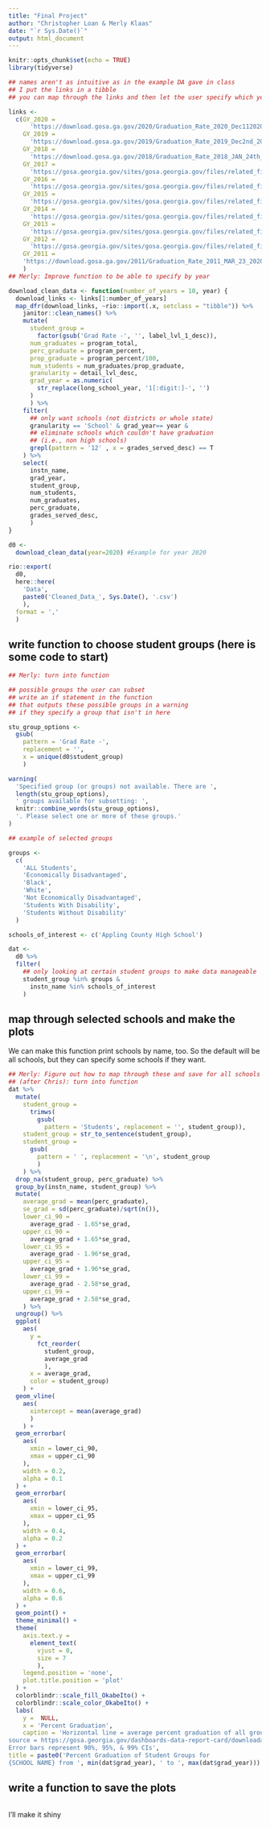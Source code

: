 ```yaml
---
title: "Final Project"
author: "Christopher Loan & Merly Klaas"
date: "`r Sys.Date()`"
output: html_document
---
```


```r
knitr::opts_chunk$set(echo = TRUE)
library(tidyverse)
```

```r
## names aren't as intuitive as in the example DA gave in class
## I put the links in a tibble
## you can map through the links and then let the user specify which years

links <- 
  c(GY_2020 = 
      'https://download.gosa.ga.gov/2020/Graduation_Rate_2020_Dec112020.csv', 
    GY_2019 = 
      'https://download.gosa.ga.gov/2019/Graduation_Rate_2019_Dec2nd_2019.csv', 
    GY_2018 = 
      'https://download.gosa.ga.gov/2018/Graduation_Rate_2018_JAN_24th_2019.csv',
    GY_2017 = 
      'https://gosa.georgia.gov/sites/gosa.georgia.gov/files/related_files/site_page/Graduation_Rate_2017_DEC_1st_2017.csv', 
    GY_2016 = 
      'https://gosa.georgia.gov/sites/gosa.georgia.gov/files/related_files/site_page/Graduation_Rate_2016_DEC_1st_2016.csv',
    GY_2015 = 
      'https://gosa.georgia.gov/sites/gosa.georgia.gov/files/related_files/site_page/Graduation_Rate_2015_DEC_1st_2016.csv', 
    GY_2014 = 
      'https://gosa.georgia.gov/sites/gosa.georgia.gov/files/related_files/site_page/Graduation_Rate_2014_DEC_1st_2016.csv',
    GY_2013 = 
      'https://gosa.georgia.gov/sites/gosa.georgia.gov/files/related_files/site_page/Graduation_Rate_2013_DEC_1st_2016.csv',
    GY_2012 = 
      'https://gosa.georgia.gov/sites/gosa.georgia.gov/files/related_files/site_page/Graduation_Rate_2012_4yr.csv',
    GY_2011 = 
    'https://download.gosa.ga.gov/2011/Graduation_Rate_2011_MAR_23_2020.csv'
    )
## Merly: Improve function to be able to specify by year

download_clean_data <- function(number_of_years = 10, year) {
  download_links <- links[1:number_of_years]
  map_dfr(download_links, ~rio::import(.x, setclass = "tibble")) %>% 
    janitor::clean_names() %>% 
    mutate(
      student_group = 
        factor(gsub('Grad Rate -', '', label_lvl_1_desc)), 
      num_graduates = program_total, 
      perc_graduate = program_percent,
      prop_graduate = program_percent/100,
      num_students = num_graduates/prop_graduate,
      granularity = detail_lvl_desc,
      grad_year = as.numeric(
        str_replace(long_school_year, '1[:digit:]-', '')
      )
      ) %>% 
    filter(
      ## only want schools (not districts or whole state)
      granularity == 'School' & grad_year== year & 
      ## eliminate schools which couldn't have graduation 
      ## (i.e., non high schools)
      grepl(pattern = '12' , x = grades_served_desc) == T
    ) %>% 
    select(
      instn_name, 
      grad_year,
      student_group, 
      num_students, 
      num_graduates, 
      perc_graduate, 
      grades_served_desc,
      )
}

d0 <- 
  download_clean_data(year=2020) #Example for year 2020

rio::export(
  d0,
  here::here(
    'Data', 
    paste0('Cleaned_Data_', Sys.Date(), '.csv')
    ), 
  format = ','
  )
```

## write function to choose student groups (here is some code to start)

```r
## Merly: turn into function

## possible groups the user can subset
## write an if statement in the function
## that outputs these possible groups in a warning
## if they specify a group that isn't in here

stu_group_options <- 
  gsub(
    pattern = 'Grad Rate -', 
    replacement = '',
    x = unique(d0$student_group)
    )

warning(
  'Specified group (or groups) not available. There are ',
  length(stu_group_options), 
  ' groups available for subsetting: ',
  knitr::combine_words(stu_group_options),
  '. Please select one or more of these groups.'
)

## example of selected groups

groups <- 
  c(
    'ALL Students', 
    'Economically Disadvantaged', 
    'Black',
    'White',
    'Not Economically Disadvantaged',
    'Students With Disability', 
    'Students Without Disability'
  )

schools_of_interest <- c('Appling County High School')

dat <- 
  d0 %>% 
  filter(
    ## only looking at certain student groups to make data manageable
    student_group %in% groups & 
      instn_name %in% schools_of_interest
    ) 
```

## map through selected schools and make the plots

We can make this function print schools by name, too. So the default will be all schools, but they can specify some schools if they want.

```r
## Merly: Figure out how to map through these and save for all schools
## (after Chris): turn into function
dat %>% 
  mutate(
    student_group = 
      trimws(
        gsub(
          pattern = 'Students', replacement = '', student_group)),
    student_group = str_to_sentence(student_group),
    student_group = 
      gsub(
        pattern = ' ', replacement = '\n', student_group
        )
    ) %>% 
  drop_na(student_group, perc_graduate) %>%
  group_by(instn_name, student_group) %>% 
  mutate(
    average_grad = mean(perc_graduate),
    se_grad = sd(perc_graduate)/sqrt(n()),
    lower_ci_90 =
      average_grad - 1.65*se_grad,
    upper_ci_90 =
      average_grad + 1.65*se_grad,
    lower_ci_95 =
      average_grad - 1.96*se_grad,
    upper_ci_95 =
      average_grad + 1.96*se_grad,
    lower_ci_99 =
      average_grad - 2.58*se_grad,
    upper_ci_99 =
      average_grad + 2.58*se_grad,
    ) %>%
  ungroup() %>% 
  ggplot(
    aes(
      y = 
        fct_reorder(
          student_group, 
          average_grad
          ),
      x = average_grad, 
      color = student_group)
    ) +
  geom_vline(
    aes(
      xintercept = mean(average_grad)
      )
    ) +
  geom_errorbar(
    aes(
      xmin = lower_ci_90, 
      xmax = upper_ci_90
    ),
    width = 0.2, 
    alpha = 0.1
  ) +
  geom_errorbar(
    aes(
      xmin = lower_ci_95, 
      xmax = upper_ci_95
    ),
    width = 0.4, 
    alpha = 0.2
  ) +
  geom_errorbar(
    aes(
      xmin = lower_ci_99, 
      xmax = upper_ci_99
    ),
    width = 0.6, 
    alpha = 0.6
  ) +
  geom_point() +
  theme_minimal() + 
  theme(
    axis.text.y = 
      element_text(
        vjust = 0, 
        size = 7
        ), 
    legend.position = 'none',
    plot.title.position = 'plot'
  ) +
  colorblindr::scale_fill_OkabeIto() + 
  colorblindr::scale_color_OkabeIto() +
  labs(
    y =  NULL,
    x = 'Percent Graduation', 
    caption = 'Horizontal line = average percent graduation of all groups
source = https://gosa.georgia.gov/dashboards-data-report-card/downloadable-data
Error bars represent 90%, 95%, & 99% CIs', 
title = paste0('Percent Graduation of Student Groups for
{SCHOOL NAME} from ', min(dat$grad_year), ' to ', max(dat$grad_year)))
```

## write a function to save the plots

```r

```

I'll make it shiny